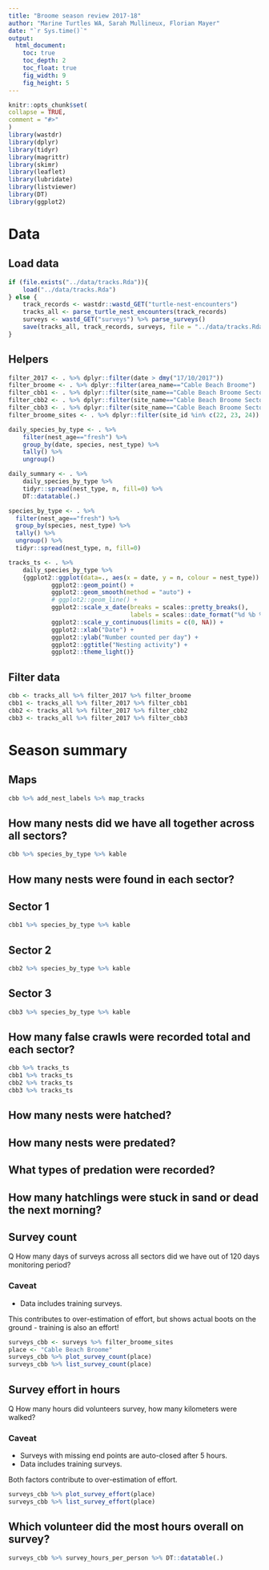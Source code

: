 ```yaml
---
title: "Broome season review 2017-18"
author: "Marine Turtles WA, Sarah Mullineux, Florian Mayer"
date: "`r Sys.time()`"
output:
  html_document:
    toc: true
    toc_depth: 2
    toc_float: true
    fig_width: 9
    fig_height: 5
---
```


```r
knitr::opts_chunk$set(
collapse = TRUE,
comment = "#>"
)
library(wastdr)
library(dplyr)
library(tidyr)
library(magrittr)
library(skimr)
library(leaflet)
library(lubridate)
library(listviewer)
library(DT)
library(ggplot2)
```

# Data

## Load data
```r
if (file.exists("../data/tracks.Rda")){
    load("../data/tracks.Rda")
} else {
    track_records <- wastdr::wastd_GET("turtle-nest-encounters")
    tracks_all <- parse_turtle_nest_encounters(track_records)
    surveys <- wastd_GET("surveys") %>% parse_surveys()
    save(tracks_all, track_records, surveys, file = "../data/tracks.Rda")
}
```

## Helpers
```r
filter_2017 <- . %>% dplyr::filter(date > dmy("17/10/2017"))
filter_broome <- . %>% dplyr::filter(area_name=="Cable Beach Broome")
filter_cbb1 <- . %>% dplyr::filter(site_name=="Cable Beach Broome Sector 1")
filter_cbb2 <- . %>% dplyr::filter(site_name=="Cable Beach Broome Sector 2")
filter_cbb3 <- . %>% dplyr::filter(site_name=="Cable Beach Broome Sector 3")
filter_broome_sites <- . %>% dplyr::filter(site_id %in% c(22, 23, 24))

daily_species_by_type <- . %>% 
    filter(nest_age=="fresh") %>%
    group_by(date, species, nest_type) %>% 
    tally() %>%
    ungroup()

daily_summary <- . %>% 
    daily_species_by_type %>% 
    tidyr::spread(nest_type, n, fill=0) %>%
    DT::datatable(.)

species_by_type <- . %>% 
  filter(nest_age=="fresh") %>%
  group_by(species, nest_type) %>% 
  tally() %>%
  ungroup() %>% 
  tidyr::spread(nest_type, n, fill=0)

tracks_ts <- . %>% 
    daily_species_by_type %>% 
    {ggplot2::ggplot(data=., aes(x = date, y = n, colour = nest_type)) + 
            ggplot2::geom_point() + 
            ggplot2::geom_smooth(method = "auto") +
            # ggplot2::geom_line() +
            ggplot2::scale_x_date(breaks = scales::pretty_breaks(),
                                  labels = scales::date_format("%d %b %Y")) +
            ggplot2::scale_y_continuous(limits = c(0, NA)) +
            ggplot2::xlab("Date") +
            ggplot2::ylab("Number counted per day") +
            ggplot2::ggtitle("Nesting activity") +
            ggplot2::theme_light()}
```

## Filter data

```r
cbb <- tracks_all %>% filter_2017 %>% filter_broome
cbb1 <- tracks_all %>% filter_2017 %>% filter_cbb1
cbb2 <- tracks_all %>% filter_2017 %>% filter_cbb2
cbb3 <- tracks_all %>% filter_2017 %>% filter_cbb3
```

# Season summary

## Maps
```r
cbb %>% add_nest_labels %>% map_tracks
```
## How many nests did we have all together across all sectors?
```r
cbb %>% species_by_type %>% kable
```
## How many nests were found in each sector?

## Sector 1
```r
cbb1 %>% species_by_type %>% kable
```

## Sector 2
```r
cbb2 %>% species_by_type %>% kable
```

## Sector 3
```r
cbb3 %>% species_by_type %>% kable
```

## How many false crawls were recorded total and each sector?
```r
cbb %>% tracks_ts
cbb1 %>% tracks_ts
cbb2 %>% tracks_ts
cbb3 %>% tracks_ts
```

## How many nests were hatched?
## How many nests were predated?
## What types of predation were recorded?
## How many hatchlings were stuck in sand or dead the next morning?

## Survey count
Q How many days of surveys across all sectors did we have out of 120 days monitoring period?

### Caveat
* Data includes training surveys.

This contributes to over-estimation of effort, but shows actual boots on the 
ground - training is also an effort!

```r
surveys_cbb <- surveys %>% filter_broome_sites
place <- "Cable Beach Broome"
surveys_cbb %>% plot_survey_count(place)
surveys_cbb %>% list_survey_count(place)
```

## Survey effort in hours
Q How many hours did volunteers survey, how many kilometers were walked?

### Caveat
* Surveys with missing end points are auto-closed after 5 hours. 
* Data includes training surveys.

Both factors contribute to over-estimation of effort.

```r
surveys_cbb %>% plot_survey_effort(place)
surveys_cbb %>% list_survey_effort(place)
```

## Which volunteer did the most hours overall on survey?
```r
surveys_cbb %>% survey_hours_per_person %>% DT::datatable(.)
```
